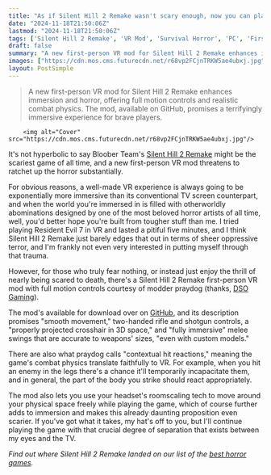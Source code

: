 ```yaml
---
title: "As if Silent Hill 2 Remake wasn't scary enough, now you can play it in first-person VR with full motion controls thanks to this mod built for braver people than me"
date: "2024-11-18T21:50:06Z"
lastmod: "2024-11-18T21:50:06Z"
tags: ['Silent Hill 2 Remake', 'VR Mod', 'Survival Horror', 'PC', 'First-Person']
draft: false
summary: "A new first-person VR mod for Silent Hill 2 Remake enhances immersion and horror, offering full motion controls and realistic combat physics.  The mod, available on GitHub, promises a terrifyingly immersive experience for brave players."
images: ["https://cdn.mos.cms.futurecdn.net/r68vp2FCjnTRKW5ae4ubxj.jpg"]
layout: PostSimple
---
```

> A new first-person VR mod for Silent Hill 2 Remake enhances immersion and horror, offering full motion controls and realistic combat physics.  The mod, available on GitHub, promises a terrifyingly immersive experience for brave players.


        <img alt="Cover" src="https://cdn.mos.cms.futurecdn.net/r68vp2FCjnTRKW5ae4ubxj.jpg"/>
        
It's not hyperbolic to say Bloober Team's [Silent Hill 2 Remake](https://www.gamesradar.com/games/survival-horror/silent-hill-2-remake-guide/) might be the scariest game of all time, and a new first-person VR mod threatens to ratchet up the horror substantially.

For obvious reasons, a well-made VR experience is always going to be exponentially more immersive than its conventional TV screen counterpart, and when the world you're immersed in is filled with otherworldly abominations designed by one of the most beloved horror artists of all time, well, you'd better hope you're built from tougher stuff than me. I tried playing Resident Evil 7 in VR and lasted a pitiful five minutes, and I think Silent Hill 2 Remake just barely edges that out in terms of sheer oppressive terror, and I'm frankly not even very interested in putting myself through that trauma.

However, for those who truly fear nothing, or instead just enjoy the thrill of nearly being scared to death, there's a Silent Hill 2 Remake first-person VR mod with full motion controls courtesy of modder praydog (thanks, [DSO Gaming](https://www.dsogaming.com/mods/you-can-now-play-silent-hill-2-remake-in-first-person-with-full-vr-support/)).

The mod's available for download over on [GitHub](https://github.com/praydog/SH2R-UEVR), and its description promises "smooth movement," two-handed rifle and shotgun controls, a "properly projected crosshair in 3D space," and "fully immersive" melee swings that are accurate to weapons' sizes, "even with custom models." 

There are also what praydog calls "contextual hit reactions," meaning the game's combat physics translate faithfully to VR. For example, when you hit an enemy in the legs there's a chance it'll temporarily incapacitate them, and in general, the part of the body you strike should react appropriately.

The mod also lets you use your headset's roomscaling tech to move around your physical space freely while playing the game, which of course further adds to immersion and makes this already daunting proposition even scarier. If you've got what it takes, my hat's off to you, but I'll continue playing the game with that crucial degree of separation that exists between my eyes and the TV.

*Find out where Silent Hill 2 Remake landed on our list of the *[<em>best horror games</em>](https://www.gamesradar.com/best-horror-games/)*.*
        